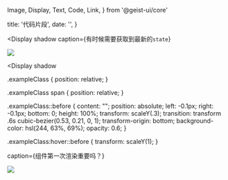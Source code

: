   Image,
  Display,
  Text,
  Code,
  Link,
} from '@geist-ui/core'

  title: '代码片段',
  date: '',
}


<Display
  shadow
  caption={<Text>有时候需要获取到最新的<Code>state</Code></Text>}
>
  <Image shadow src="/imgs/code/useStateRef.png" />
</Display>

<Display
  shadow

.exampleClass {
	position: relative;
  }

.exampleClass span {
	position: relative;
}

.exampleClass::before {
	content: "";
	position: absolute;
	left: -0.1px;
	right: -0.1px;
	bottom: 0;
	height: 100%;
	transform: scaleY(.3);
	transition: transform .6s cubic-bezier(0.53, 0.21, 0, 1);
	transform-origin: bottom;
	background-color: hsl(244, 63%, 69%);
	opacity: 0.6;
}

.exampleClass:hover::before {
	transform: scaleY(1);
}

  caption={<Text>组件第一次渲染重要吗？</Text>}
>
  <Image shadow src="/imgs/code/useIsFirstRender.png" />
</Display>

